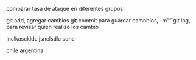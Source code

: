 comparar tasa de ataque en diferentes grupos

git add, agregar cambios 
git commit para guardar camnbios, -m""
git log, para revisar quien realizo los cambio


lnclkasckldc
jsnclsdlc
sdnc

chile 
argentina 